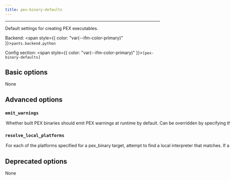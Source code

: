 ```yaml
---
title: pex-binary-defaults
---
```



---

Default settings for creating PEX executables.

Backend: <span style={{ color: "var(--ifm-color-primary)" }}>`pants.backend.python`</span>

Config section: <span style={{ color: "var(--ifm-color-primary)" }}>`[pex-binary-defaults]`</span>

## Basic options

<span className={styles.options}>

None

## Advanced options

### `emit_warnings`

<Option
  cli_repr='--[no-]pex-binary-defaults-emit-warnings'
  env_repr='PANTS_PEX_BINARY_DEFAULTS_EMIT_WARNINGS'
  default_repr='True'
>
  

Whether built PEX binaries should emit PEX warnings at runtime by default.

Can be overridden by specifying the `emit_warnings` parameter of individual `pex_binary` targets

</Option>


### `resolve_local_platforms`

<Option
  cli_repr='--[no-]pex-binary-defaults-resolve-local-platforms'
  env_repr='PANTS_PEX_BINARY_DEFAULTS_RESOLVE_LOCAL_PLATFORMS'
  default_repr='False'
>
  

For each of the `platforms` specified for a `pex_binary` target, attempt to find a local interpreter that matches.

If a matching interpreter is found, use the interpreter to resolve distributions and build any that are only available in source distribution form. If no matching interpreter is found (or if this option is `False`), resolve for the platform by accepting only pre-built binary distributions (wheels).

</Option>


## Deprecated options

None

</span>